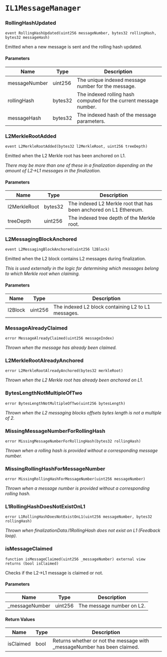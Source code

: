 # `IL1MessageManager`

### RollingHashUpdated

```solidity
event RollingHashUpdated(uint256 messageNumber, bytes32 rollingHash, bytes32 messageHash)
```

Emitted when a new message is sent and the rolling hash updated.

#### Parameters

| Name | Type | Description |
| ---- | ---- | ----------- |
| messageNumber | uint256 | The unique indexed message number for the message. |
| rollingHash | bytes32 | The indexed rolling hash computed for the current message number. |
| messageHash | bytes32 | The indexed hash of the message parameters. |

### L2MerkleRootAdded

```solidity
event L2MerkleRootAdded(bytes32 l2MerkleRoot, uint256 treeDepth)
```

Emitted when the L2 Merkle root has been anchored on L1.

_There may be more than one of these in a finalization depending on the amount of L2->L1 messages in the finalization._

#### Parameters

| Name | Type | Description |
| ---- | ---- | ----------- |
| l2MerkleRoot | bytes32 | The indexed L2 Merkle root that has been anchored on L1 Ethereum. |
| treeDepth | uint256 | The indexed tree depth of the Merkle root. |

### L2MessagingBlockAnchored

```solidity
event L2MessagingBlockAnchored(uint256 l2Block)
```

Emitted when the L2 block contains L2 messages during finalization.

_This is used externally in the logic for determining which messages belong to which Merkle root when claiming._

#### Parameters

| Name | Type | Description |
| ---- | ---- | ----------- |
| l2Block | uint256 | The indexed L2 block containing L2 to L1 messages. |

### MessageAlreadyClaimed

```solidity
error MessageAlreadyClaimed(uint256 messageIndex)
```

_Thrown when the message has already been claimed._

### L2MerkleRootAlreadyAnchored

```solidity
error L2MerkleRootAlreadyAnchored(bytes32 merkleRoot)
```

_Thrown when the L2 Merkle root has already been anchored on L1._

### BytesLengthNotMultipleOfTwo

```solidity
error BytesLengthNotMultipleOfTwo(uint256 bytesLength)
```

_Thrown when the L2 messaging blocks offsets bytes length is not a multiple of 2._

### MissingMessageNumberForRollingHash

```solidity
error MissingMessageNumberForRollingHash(bytes32 rollingHash)
```

_Thrown when a rolling hash is provided without a corresponding message number._

### MissingRollingHashForMessageNumber

```solidity
error MissingRollingHashForMessageNumber(uint256 messageNumber)
```

_Thrown when a message number is provided without a corresponding rolling hash._

### L1RollingHashDoesNotExistOnL1

```solidity
error L1RollingHashDoesNotExistOnL1(uint256 messageNumber, bytes32 rollingHash)
```

_Thrown when finalizationData.l1RollingHash does not exist on L1 (Feedback loop)._

### isMessageClaimed

```solidity
function isMessageClaimed(uint256 _messageNumber) external view returns (bool isClaimed)
```

Checks if the L2->L1 message is claimed or not.

#### Parameters

| Name | Type | Description |
| ---- | ---- | ----------- |
| _messageNumber | uint256 | The message number on L2. |

#### Return Values

| Name | Type | Description |
| ---- | ---- | ----------- |
| isClaimed | bool | Returns whether or not the message with _messageNumber has been claimed. |

